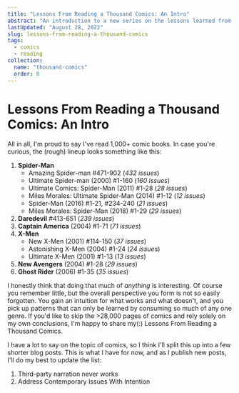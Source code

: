 ```yaml
---
title: "Lessons From Reading a Thousand Comics: An Intro"
abstract: "An introduction to a new series on the lessons learned from 1,000+ comics"
lastUpdated: "August 28, 2022"
slug: lessons-from-reading-a-thousand-comics
tags:
  - comics
  - reading
collection:
  name: "thousand-comics"
  order: 0
---
```


# Lessons From Reading a Thousand Comics: An Intro

All in all, I'm proud to say I've read 1,000+ comic books. In case you're curious, the (rough) lineup looks something like this:

1. **Spider-Man**
   - Amazing Spider-man #471-902 (_432 issues_)
   - Ultimate Spider-man (2000) #1-160 (_160 issues_)
   - Ultimate Comics: Spider-Man (2011) #1-28 (_28 issues_)
   - Miles Morales: Ultimate Spider-Man (2014) #1-12 (_12 issues_)
   - Spider-Man (2016) #1-21, #234-240 (_21 issues_)
   - Miles Morales: Spider-Man (2018) #1-29 (_29 issues_)
1. **Daredevil** #413-651 (_239 issues_)
1. **Captain America** (2004) #1-71 (_71 issues_)
1. **X-Men**
   - New X-Men (2001) #114-150 (_37 issues_)
   - Astonishing X-Men (2004) #1-24 (_24 issues_)
   - Ultimate X-Men (2001) #1-13 (_13 issues_)
1. **New Avengers** (2004) #1-28 (_29 issues_)
1. **Ghost Rider** (2006) #1-35 (_35 issues_)

I honestly think that doing that much of _anything_ is interesting. Of course you remember little, but the overall perspective you form is not so easily forgotten. You gain an intuition for what works and what doesn't, and you pick up patterns that can only be learned by consuming so much of any one genre. If you'd like to skip the >28,000 pages of comics and rely solely on my own conclusions, I'm happy to share my(:) Lessons From Reading a Thousand Comics.

I have a lot to say on the topic of comics, so I think I'll split this up into a few shorter blog posts. This is what I have for now, and as I publish new posts, I'll do my best to update the list:

1. <Link href="/blog/third-party-narration-rarely-works">Third-party narration never works</Link>
1. <Link href="/blog/address-contemporary-issues-with-intention">Address Contemporary Issues With Intention</Link>

